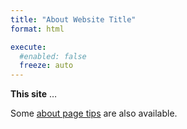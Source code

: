 ```yaml
---
title: "About Website Title"
format: html

execute:
  #enabled: false
  freeze: auto
---
```



**This site** ... 

Some [about page tips](https://www.orbitmedia.com/blog/about-page-best-practices-examples/) are also available.


